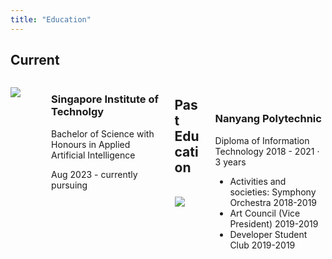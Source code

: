 ```yaml
---
title: "Education"
---
```


## Current 

:::: {.columns}
::: {.column width=20%}
![](image/SIT.jfif)
:::
::: {.column width=80%}
### Singapore Institute of Technolgy
Bachelor of Science with Honours in Applied Artificial Intelligence
 
Aug 2023 - currently pursuing  

:::
::: {.column width=20%}
## Past Education
<br>
![](image/NYP.jfif)
:::
::: {.column width=80%}

<br>

### Nanyang Polytechnic

Diploma of Information Technology
2018 - 2021 · 3 years

 - Activities and societies: Symphony Orchestra 2018-2019
 - Art Council (Vice President) 2019-2019
 - Developer Student Club 2019-2019
:::
::::



